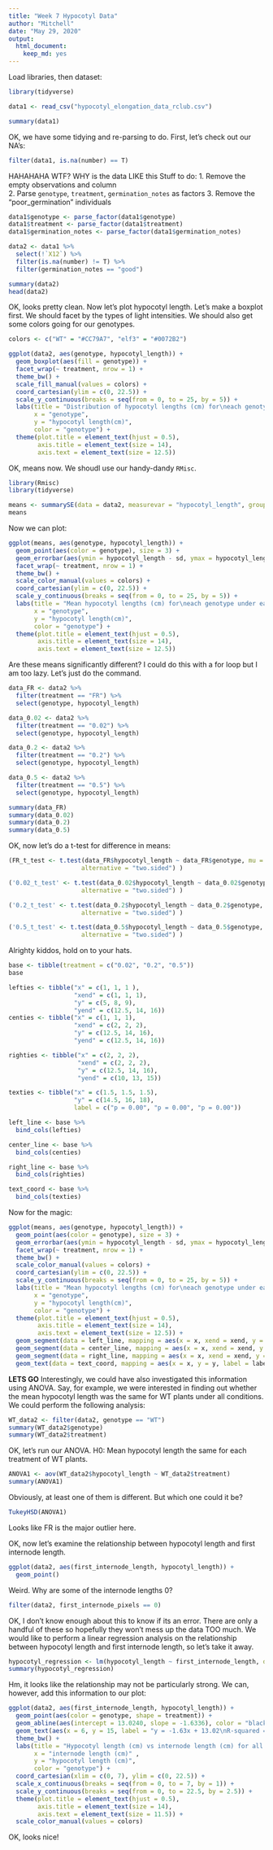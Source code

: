 ```yaml
---
title: "Week 7 Hypocotyl Data"
author: "Mitchell"
date: "May 29, 2020"
output: 
  html_document: 
    keep_md: yes
---
```


Load libraries, then dataset: 
```r
library(tidyverse)
```
```r
data1 <- read_csv("hypocotyl_elongation_data_rclub.csv")
```

```r
summary(data1)
```
OK, we have some tidying and re-parsing to do. First, let's check out our NA's: 
```r
filter(data1, is.na(number) == T)
```
HAHAHAHA WTF? WHY is the data LIKE this 
Stuff to do: 
1. Remove the empty observations and column  
2. Parse `genotype`, `treatment`, `germination_notes` as factors
3. Remove the "poor_germination" individuals
```r
data1$genotype <- parse_factor(data1$genotype)
data1$treatment <- parse_factor(data1$treatment)
data1$germination_notes <- parse_factor(data1$germination_notes)

data2 <- data1 %>%
  select(!`X12`) %>%
  filter(is.na(number) != T) %>%
  filter(germination_notes == "good")

summary(data2)
head(data2)
```
OK, looks pretty clean. Now let's plot hypocotyl length. Let's make a boxplot first. We should facet by the types of light intensities. We should also get some colors going for our genotypes. 
```r
colors <- c("WT" = "#CC79A7", "elf3" = "#0072B2")
```
```r
ggplot(data2, aes(genotype, hypocotyl_length)) + 
  geom_boxplot(aes(fill = genotype)) + 
  facet_wrap(~ treatment, nrow = 1) +
  theme_bw() +
  scale_fill_manual(values = colors) +
  coord_cartesian(ylim = c(0, 22.5)) +
  scale_y_continuous(breaks = seq(from = 0, to = 25, by = 5)) + 
  labs(title = "Distribution of hypocotyl lengths (cm) for\neach genotype under each shade condition", 
       x = "genotype", 
       y = "hypocotyl length(cm)", 
       color = "genotype") + 
  theme(plot.title = element_text(hjust = 0.5), 
        axis.title = element_text(size = 14),
        axis.text = element_text(size = 12.5))
```
OK, means now. We shoudl use our handy-dandy `RMisc`. 
```r
library(Rmisc)
library(tidyverse)
```

```r
means <- summarySE(data = data2, measurevar = "hypocotyl_length", groupvars = c("treatment", "genotype"))
means
```

Now we can plot: 
```r
ggplot(means, aes(genotype, hypocotyl_length)) + 
  geom_point(aes(color = genotype), size = 3) + 
  geom_errorbar(aes(ymin = hypocotyl_length - sd, ymax = hypocotyl_length + sd, color = genotype), width = 0.5, size = 1) +
  facet_wrap(~ treatment, nrow = 1) +
  theme_bw() +
  scale_color_manual(values = colors) +
  coord_cartesian(ylim = c(0, 22.5)) +
  scale_y_continuous(breaks = seq(from = 0, to = 25, by = 5)) + 
  labs(title = "Mean hypocotyl lengths (cm) for\neach genotype under each shade condition", 
       x = "genotype", 
       y = "hypocotyl length(cm)", 
       color = "genotype") + 
  theme(plot.title = element_text(hjust = 0.5), 
        axis.title = element_text(size = 14),
        axis.text = element_text(size = 12.5))
```
Are these means significantly different? I could do this with a for loop but I am too lazy. Let's just do the command. 
```r
data_FR <- data2 %>%
  filter(treatment == "FR") %>%
  select(genotype, hypocotyl_length)

data_0.02 <- data2 %>%
  filter(treatment == "0.02") %>%
  select(genotype, hypocotyl_length)

data_0.2 <- data2 %>%
  filter(treatment == "0.2") %>%
  select(genotype, hypocotyl_length)

data_0.5 <- data2 %>%
  filter(treatment == "0.5") %>%
  select(genotype, hypocotyl_length)

summary(data_FR)
summary(data_0.02)
summary(data_0.2)
summary(data_0.5)
```

OK, now let's do a t-test for difference in means: 
```r
(FR_t_test <- t.test(data_FR$hypocotyl_length ~ data_FR$genotype, mu = 0,
                    alternative = "two.sided") )

('0.02_t_test' <- t.test(data_0.02$hypocotyl_length ~ data_0.02$genotype, mu = 0,
                    alternative = "two.sided") )

('0.2_t_test' <- t.test(data_0.2$hypocotyl_length ~ data_0.2$genotype, mu = 0,
                    alternative = "two.sided") )

('0.5_t_test' <- t.test(data_0.5$hypocotyl_length ~ data_0.5$genotype, mu = 0,
                    alternative = "two.sided") )
```

Alrighty kiddos, hold on to your hats. 
```r
base <- tibble(treatment = c("0.02", "0.2", "0.5"))
base

lefties <- tibble("x" = c(1, 1, 1 ), 
                  "xend" = c(1, 1, 1),
                  "y" = c(5, 8, 9), 
                  "yend" = c(12.5, 14, 16))
centies <- tibble("x" = c(1, 1, 1), 
                  "xend" = c(2, 2, 2), 
                  "y" = c(12.5, 14, 16), 
                  "yend" = c(12.5, 14, 16))

righties <- tibble("x" = c(2, 2, 2), 
                   "xend" = c(2, 2, 2), 
                   "y" = c(12.5, 14, 16), 
                   "yend" = c(10, 13, 15))

texties <- tibble("x" = c(1.5, 1.5, 1.5),
                  "y" = c(14.5, 16, 18), 
                  label = c("p = 0.00", "p = 0.00", "p = 0.00"))

left_line <- base %>%
  bind_cols(lefties)

center_line <- base %>%
  bind_cols(centies)

right_line <- base %>%
  bind_cols(righties)

text_coord <- base %>%
  bind_cols(texties)
```

Now for the magic: 
```r
ggplot(means, aes(genotype, hypocotyl_length)) + 
  geom_point(aes(color = genotype), size = 3) + 
  geom_errorbar(aes(ymin = hypocotyl_length - sd, ymax = hypocotyl_length + sd, color = genotype), width = 0.5, size = 1) +
  facet_wrap(~ treatment, nrow = 1) +
  theme_bw() +
  scale_color_manual(values = colors) +
  coord_cartesian(ylim = c(0, 22.5)) +
  scale_y_continuous(breaks = seq(from = 0, to = 25, by = 5)) + 
  labs(title = "Mean hypocotyl lengths (cm) for\neach genotype under each shade condition", 
       x = "genotype", 
       y = "hypocotyl length(cm)", 
       color = "genotype") + 
  theme(plot.title = element_text(hjust = 0.5), 
        axis.title = element_text(size = 14),
        axis.text = element_text(size = 12.5)) + 
  geom_segment(data = left_line, mapping = aes(x = x, xend = xend, y = y, yend = yend), size = 1) +
  geom_segment(data = center_line, mapping = aes(x = x, xend = xend, y = y, yend = yend), size = 1) + 
  geom_segment(data = right_line, mapping = aes(x = x, xend = xend, y = y, yend = yend), size = 1)  +
  geom_text(data = text_coord, mapping = aes(x = x, y = y, label = label), size = 3, color = "black")
```
**LETS GO**
Interestingly, we could have also investigated this information using ANOVA. Say, for example, we were interested in finding out whether the mean hypocotyl length was the same for WT plants under all conditions. We could perform the following analysis: 
```r
WT_data2 <- filter(data2, genotype == "WT")
summary(WT_data2$genotype)
summary(WT_data2$treatment)
```
OK, let's run our ANOVA. 
H0: Mean hypocotyl length the same for each treatment of WT plants. 
```r
ANOVA1 <- aov(WT_data2$hypocotyl_length ~ WT_data2$treatment)
summary(ANOVA1)
```

Obviously, at least one of them is different. But which one could it be? 
```r
TukeyHSD(ANOVA1)
```

Looks like FR is the major outlier here. 

OK, now let's examine the relationship between hypocotyl length and first internode length. 
```r
ggplot(data2, aes(first_internode_length, hypocotyl_length)) + 
  geom_point()
```

Weird. Why are some of the internode lengths 0? 
```r
filter(data2, first_internode_pixels == 0)
```

OK, I don't know enough about this to know if its an error. There are only a handful of these so hopefully they won't mess up the data TOO much. 
We would like to perform a linear regression analysis on the relationship between hypocotyl length and first internode length, so let's take it away. 
```r
hypocotyl_regression <- lm(hypocotyl_length ~ first_internode_length, data = data2)
summary(hypocotyl_regression)
```

Hm, it looks like the relationship may not be particularly strong. We can, however, add this information to our plot: 
```r
ggplot(data2, aes(first_internode_length, hypocotyl_length)) + 
  geom_point(aes(color = genotype, shape = treatment)) + 
  geom_abline(aes(intercept = 13.0240, slope = -1.6336), color = "black", alpha = 0.5, linetype = "dashed", size = 1.3) + 
  geom_text(aes(x = 6, y = 15, label = "y = -1.63x + 13.02\nR-squared = 0.3406")) + 
  theme_bw() + 
  labs(title = "Hypocotyl length (cm) vs internode length (cm) for all plants", 
       x = "internode length (cm)" , 
       y = "hypocotyl length (cm)", 
       color = "genotype") + 
  coord_cartesian(xlim = c(0, 7), ylim = c(0, 22.5)) + 
  scale_x_continuous(breaks = seq(from = 0, to = 7, by = 1)) + 
  scale_y_continuous(breaks = seq(from = 0, to = 22.5, by = 2.5)) + 
  theme(plot.title = element_text(hjust = 0.5), 
        axis.title = element_text(size = 14), 
        axis.text = element_text(size = 11.5)) + 
  scale_color_manual(values = colors)
```
OK, looks nice!




